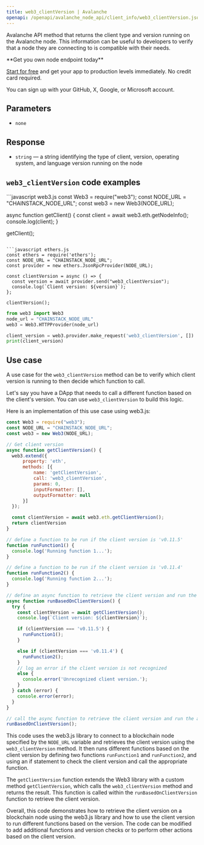 ---
title: web3_clientVersion | Avalanche
openapi: /openapi/avalanche_node_api/client_info/web3_clientVersion.json POST /8763cb5a211e1d4345acd51bde484c00/ext/bc/C/rpc
---

Avalanche API method that returns the client type and version running on the Avalanche node. This information can be useful to developers to verify that a node they are connecting to is compatible with their needs.

<Check>
**Get you own node endpoint today**

[Start for free](https://console.chainstack.com/) and get your app to production levels immediately. No credit card required.

You can sign up with your GitHub, X, Google, or Microsoft account.
</Check>


## Parameters

* `none`

## Response

* `string` — a string identifying the type of client, version, operating system, and language version running on the node

## `web3_clientVersion` code examples

<CodeGroup>
```javascript web3.js
const Web3 = require("web3");
const NODE_URL = "CHAINSTACK_NODE_URL";
const web3 = new Web3(NODE_URL);

async function getClient() {
  const client = await web3.eth.getNodeInfo();
  console.log(client);
}

getClient();
```

```javascript ethers.js
const ethers = require('ethers');
const NODE_URL = "CHAINSTACK_NODE_URL";
const provider = new ethers.JsonRpcProvider(NODE_URL);

const clientVersion = async () => {
  const version = await provider.send("web3_clientVersion");
  console.log(`Client version: ${version}`);
};

clientVersion();
```

```python web3.py
from web3 import Web3  
node_url = "CHAINSTACK_NODE_URL"
web3 = Web3.HTTPProvider(node_url)

client_version = web3.provider.make_request('web3_clientVersion', [])
print(client_version)
```
</CodeGroup>


## Use case

A use case for the `web3_clientVersion` method can be to verify which client version is running to then decide which function to call.

Let's say you have a DApp that needs to call a different function based on the client's version. You can use `web3_clientVersion` to build this logic.

Here is an implementation of this use case using web3.js:

```javascript index.js
const Web3 = require("web3");
const NODE_URL = "CHAINSTACK_NODE_URL";
const web3 = new Web3(NODE_URL);

// Get client version
async function getClientVersion() {
  web3.extend({
      property: 'eth',
      methods: [{
          name: 'getClientVersion',
          call: 'web3_clientVersion',
          params: 0,
          inputFormatter: [],
          outputFormatter: null
      }]
  });

  const clientVersion = await web3.eth.getClientVersion();
  return clientVersion
}

// define a function to be run if the client version is 'v0.11.5'
function runFunction1() {
  console.log('Running function 1...');
}

// define a function to be run if the client version is 'v0.11.4'
function runFunction2() {
  console.log('Running function 2...');
}

// define an async function to retrieve the client version and run the appropriate function
async function runBasedOnClientVersion() {
  try {
    const clientVersion = await getClientVersion();
    console.log(`Client version: ${clientVersion}`);

    if (clientVersion === 'v0.11.5') {
      runFunction1();
    }

    else if (clientVersion === 'v0.11.4') {
      runFunction2();
    }
    // log an error if the client version is not recognized
    else {
      console.error('Unrecognized client version.');
    }
  } catch (error) {
    console.error(error);
  }
}

// call the async function to retrieve the client version and run the appropriate function
runBasedOnClientVersion();
```


This code uses the web3.js library to connect to a blockchain node specified by the `NODE_URL` variable and retrieves the client version using the `web3_clientVersion` method. It then runs different functions based on the client version by defining two functions `runFunction1` and `runFunction2`, and using an if statement to check the client version and call the appropriate function.

The `getClientVersion` function extends the Web3 library with a custom method `getClientVersion`, which calls the `web3_clientVersion` method and returns the result. This function is called within the `runBasedOnClientVersion` function to retrieve the client version.

Overall, this code demonstrates how to retrieve the client version on a blockchain node using the web3.js library and how to use the client version to run different functions based on the version. The code can be modified to add additional functions and version checks or to perform other actions based on the client version.
